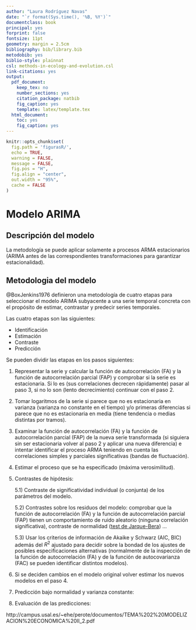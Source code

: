 ```yaml
---
author: "Laura Rodríguez Navas"
date: "`r format(Sys.time(), '%B, %Y')`"
documentclass: book
principal: yes
forprint: false
fontsize: 11pt
geometry: margin = 2.5cm
bibliography: bib/library.bib
metodobib: yes
biblio-style: plainnat
csl: methods-in-ecology-and-evolution.csl
link-citations: yes
output:
  pdf_document:
    keep_tex: no
    number_sections: yes
    citation_package: natbib
    fig_caption: yes
    template: latex/template.tex
  html_document: 
    toc: yes
    fig_caption: yes
---
```



```r
knitr::opts_chunk$set(
  fig.path = 'figurasR/',
  echo = TRUE,
  warning = FALSE,
  message = FALSE,
  fig.pos = "H",
  fig.align = "center",
  out.width = "95%",
  cache = FALSE
)
```

\ifdefined\ifprincipal
\else
\setlength{\parindent}{1em}
\pagestyle{fancy}
\setcounter{tocdepth}{4}
\tableofcontents

\fi

\ifdefined\ifdoblecara
\fancyhead{}{}
\fancyhead[LE,RO]{\scriptsize\rightmark}
\fancyfoot[LO,RE]{\scriptsize\slshape \leftmark}
\fancyfoot[C]{}
\fancyfoot[LE,RO]{\footnotesize\thepage}
\else
\fancyhead{}{}
\fancyhead[RO]{\scriptsize\rightmark}
\fancyfoot[LO]{\scriptsize\slshape \leftmark}
\fancyfoot[C]{}
\fancyfoot[RO]{\footnotesize\thepage}
\fi
\renewcommand{\headrulewidth}{0.4pt}
\renewcommand{\footrulewidth}{0.4pt}

# Modelo ARIMA

## Descripción del modelo

La metodología se puede aplicar solamente a procesos ARMA estacionarios (ARIMA antes de las correspondientes transformaciones para garantizar estacionalidad).

## Metodologia del modelo

@BoxJenkins1976 definieron una metodología de cuatro etapas para seleccionar el modelo ARIMA subyacente a una serie temporal concreta con el propósito de estimar, contrastar y predecir series temporales. 

Las cuatro etapas son las siguientes:

- Identificación
- Estimación
- Contraste
- Predicción

Se pueden dividir las etapas en los pasos siguientes:

1) Representar la serie y calcular la función de autocorrelación (FA) y la función de autocorrelación parcial (FAP) y comprobar si la serie es estacionaria. Si lo es (sus correlaciones decrecen rápidamente) pasar al paso 3, si no lo son (lento decrecimiento) continuar con el paso 2. 

2) Tomar logaritmos de la serie si parece que no es estacionaria en varianza (varianza no constante en el tiempo) y/o primeras diferencias si parece que no es estacionaria en media (tiene tendencia o medias distintas por tramos). 

3) Examinar la función de autocorrelación (FA) y la función de autocorrelación parcial (FAP) de la nueva serie transformada (si siguiera sin ser estacionaria volver al paso 2 y aplicar una nueva diferencia) e intentar identificar el proceso ARMA teniendo en cuenta las correlaciones simples y parciales significativas (bandas de fluctuación).

4) Estimar el proceso que se ha especificado (máxima verosimilitud).

5) Contrastes de hipótesis:

    5.1) Contraste de significatividad individual (o conjunta) de los parámetros del modelo.
  
    5.2) Contrastes sobre los residuos del modelo: comprobar que la función de autocorrelación (FA) y la función de autocorrelación parcial (FAP) tienen un comportamiento de ruido aleatorio (ninguna correlación significativa), contraste de normalidad ([test de Jarque-Bera](https://es.wikipedia.org/wiki/Test_de_Jarque-Bera)) ...
  
    5.3) Usar los criterios de información de Akaike y Schwarz (AIC, BIC) además del $R^{2}$ ajustado para decidir sobre la bondad de los ajustes de posibles especificaciones alternativas (normalmente de la inspección de la función de autocorrelación (FA) y de la función de autocovarianza (FAC) se pueden identificar distintos modelos). 
  
6) Si se deciden cambios en el modelo original volver estimar los nuevos modelos en el paso 4. 

7) Predicción bajo normalidad y varianza constante:

8) Evaluación de las predicciones:

http://campus.usal.es/~ehe/perote/documentos/TEMA%202%20MODELIZACION%20ECONOMICA%20II_2.pdf